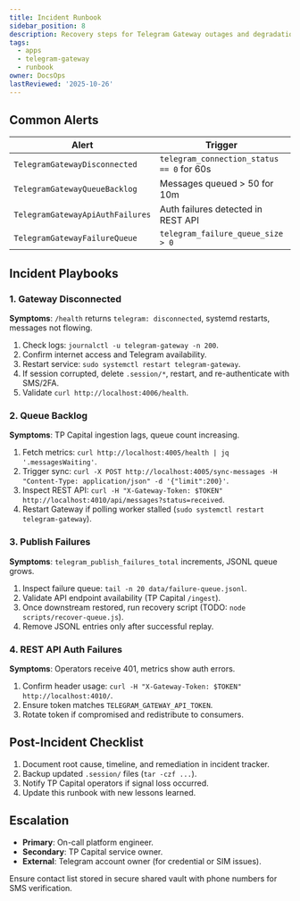 ```yaml
---
title: Incident Runbook
sidebar_position: 8
description: Recovery steps for Telegram Gateway outages and degradations.
tags:
  - apps
  - telegram-gateway
  - runbook
owner: DocsOps
lastReviewed: '2025-10-26'
---
```

## Common Alerts

| Alert | Trigger | Severity |
|-------|---------|----------|
| `TelegramGatewayDisconnected` | `telegram_connection_status == 0` for 60s | Critical |
| `TelegramGatewayQueueBacklog` | Messages queued > 50 for 10m | Warning |
| `TelegramGatewayApiAuthFailures` | Auth failures detected in REST API | Warning |
| `TelegramGatewayFailureQueue` | `telegram_failure_queue_size > 0` | Info |

## Incident Playbooks

### 1. Gateway Disconnected

**Symptoms**: `/health` returns `telegram: disconnected`, systemd restarts, messages not flowing.

1. Check logs: `journalctl -u telegram-gateway -n 200`.
2. Confirm internet access and Telegram availability.
3. Restart service: `sudo systemctl restart telegram-gateway`.
4. If session corrupted, delete `.session/*`, restart, and re-authenticate with SMS/2FA.
5. Validate `curl http://localhost:4006/health`.

### 2. Queue Backlog

**Symptoms**: TP Capital ingestion lags, queue count increasing.

1. Fetch metrics: `curl http://localhost:4005/health | jq '.messagesWaiting'`.
2. Trigger sync: `curl -X POST http://localhost:4005/sync-messages -H "Content-Type: application/json" -d '{"limit":200}'`.
3. Inspect REST API: `curl -H "X-Gateway-Token: $TOKEN" http://localhost:4010/api/messages?status=received`.
4. Restart Gateway if polling worker stalled (`sudo systemctl restart telegram-gateway`).

### 3. Publish Failures

**Symptoms**: `telegram_publish_failures_total` increments, JSONL queue grows.

1. Inspect failure queue: `tail -n 20 data/failure-queue.jsonl`.
2. Validate API endpoint availability (TP Capital `/ingest`).
3. Once downstream restored, run recovery script (TODO: `node scripts/recover-queue.js`).
4. Remove JSONL entries only after successful replay.

### 4. REST API Auth Failures

**Symptoms**: Operators receive 401, metrics show auth errors.

1. Confirm header usage: `curl -H "X-Gateway-Token: $TOKEN" http://localhost:4010/`.
2. Ensure token matches `TELEGRAM_GATEWAY_API_TOKEN`.
3. Rotate token if compromised and redistribute to consumers.

## Post-Incident Checklist

1. Document root cause, timeline, and remediation in incident tracker.
2. Backup updated `.session/` files (`tar -czf ...`).
3. Notify TP Capital operators if signal loss occurred.
4. Update this runbook with new lessons learned.

## Escalation

- **Primary**: On-call platform engineer.
- **Secondary**: TP Capital service owner.
- **External**: Telegram account owner (for credential or SIM issues).

Ensure contact list stored in secure shared vault with phone numbers for SMS verification.
